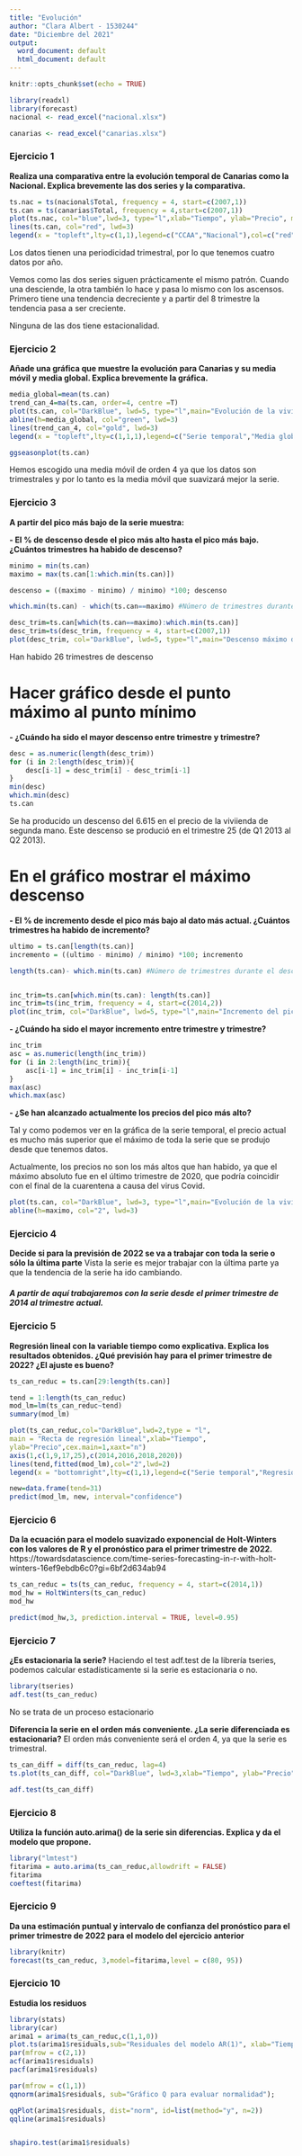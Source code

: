 ```yaml
---
title: "Evolución"
author: "Clara Albert - 1530244"
date: "Diciembre del 2021"
output:
  word_document: default
  html_document: default
---
```


```r
knitr::opts_chunk$set(echo = TRUE)
```

```r
library(readxl)
library(forecast)
nacional <- read_excel("nacional.xlsx")

canarias <- read_excel("canarias.xlsx")
```

### Ejercicio 1

**Realiza una comparativa entre la evolución temporal de Canarias como la Nacional. Explica brevemente las dos series y la comparativa.**

```r
ts.nac = ts(nacional$Total, frequency = 4, start=c(2007,1))
ts.can = ts(canarias$Total, frequency = 4,start=c(2007,1))
plot(ts.nac, col="blue",lwd=3, type="l",xlab="Tiempo", ylab="Precio", main="Evolución de la vivienda de segunda mano", cex.main=1)
lines(ts.can, col="red", lwd=3)
legend(x = "topleft",lty=c(1,1),legend=c("CCAA","Nacional"),col=c("red","blue"),bty = "n",text.font = 0)
```
Los datos tienen una periodicidad trimestral, por lo que tenemos cuatro datos por año. 

Vemos como las dos series siguen prácticamente el mismo patrón. Cuando una desciende, la otra también lo hace y pasa lo mismo con los ascensos. Primero tiene una tendencia decreciente y a partir del 8 trimestre la tendencia pasa a ser creciente. 

Ninguna de las dos tiene estacionalidad. 

### Ejercicio 2

**Añade una gráfica que muestre la evolución para Canarias y su media móvil y media global. Explica brevemente la gráfica.**

```r
media_global=mean(ts.can)
trend_can_4=ma(ts.can, order=4, centre =T)
plot(ts.can, col="DarkBlue", lwd=5, type="l",main="Evolución de la vivienda de segunda mano en Canarias", xlab="Tiempo", ylab="Precio",cex.main=1)
abline(h=media_global, col="green", lwd=3)
lines(trend_can_4, col="gold", lwd=3)
legend(x = "topleft",lty=c(1,1,1),legend=c("Serie temporal","Media global","Media móvil orden 4"),col=c("DarkBlue","green","gold"),bty = "n",text.font = 0)

ggseasonplot(ts.can)
```
Hemos escogido una media móvil de orden 4 ya que los datos son trimestrales y por lo tanto es la media móvil que suavizará mejor la serie. 

### Ejercicio 3

**A partir del pico más bajo de la serie muestra:**

**- El % de descenso desde el pico más alto hasta el pico más bajo. ¿Cuántos trimestres ha habido de descenso?**
```r
minimo = min(ts.can)
maximo = max(ts.can[1:which.min(ts.can)])

descenso = ((maximo - minimo) / minimo) *100; descenso

which.min(ts.can) - which(ts.can==maximo) #Número de trimestres durante el descenso

desc_trim=ts.can[which(ts.can==maximo):which.min(ts.can)]
desc_trim=ts(desc_trim, frequency = 4, start=c(2007,1))
plot(desc_trim, col="DarkBlue", lwd=5, type="l",main="Descenso máximo de la vivienda de segunda mano", xlab="Tiempo", ylab="Precio",cex.main=1)
```
Han habido 26 trimestres de descenso 

# Hacer gráfico desde el punto máximo al punto mínimo

**- ¿Cuándo ha sido el mayor descenso entre trimestre y trimestre?**
```r
desc = as.numeric(length(desc_trim))
for (i in 2:length(desc_trim)){
	desc[i-1] = desc_trim[i] - desc_trim[i-1] 
}
min(desc)
which.min(desc)
ts.can
```
Se ha producido un descenso del 6.615 en el precio de la viviienda de segunda mano. Este descenso se produció en el trimestre 25 (de Q1 2013 al Q2 2013). 

# En el gráfico mostrar el máximo descenso

**- El % de incremento desde el pico más bajo al dato más actual. ¿Cuántos trimestres ha habido de incremento?**
```r
ultimo = ts.can[length(ts.can)]
incremento = ((ultimo - minimo) / minimo) *100; incremento

length(ts.can)- which.min(ts.can) #Número de trimestres durante el descenso


inc_trim=ts.can[which.min(ts.can): length(ts.can)]
inc_trim=ts(inc_trim, frequency = 4, start=c(2014,2))
plot(inc_trim, col="DarkBlue", lwd=5, type="l",main="Incremento del pico más bajo al actual", xlab="Tiempo", ylab="Precio", cex.main=1)
```

**- ¿Cuándo ha sido el mayor incremento entre trimestre y trimestre?**
```r
inc_trim
asc = as.numeric(length(inc_trim))
for (i in 2:length(inc_trim)){
	asc[i-1] = inc_trim[i] - inc_trim[i-1] 
}
max(asc)
which.max(asc)
```

**- ¿Se han alcanzado actualmente los precios del pico más alto?**

Tal y como podemos ver en la gráfica de la serie temporal, el precio actual es mucho más superior que el máximo de toda la serie que se produjo desde que tenemos datos. 

Actualmente, los precios no son los más altos que han habido, ya que el máximo absoluto fue en el último trimestre de 2020, que podría coincidir con el final de la cuarentena a causa del virus Covid.

```r
plot(ts.can, col="DarkBlue", lwd=3, type="l",main="Evolución de la vivienda de segunda mano", xlab="Tiempo", ylab="Precio", cex.main=1)
abline(h=maximo, col="2", lwd=3)
```


### Ejercicio 4
**Decide si para la previsión de 2022 se va a trabajar con toda la serie o sólo la última parte**
Vista la serie es mejor trabajar con la última parte ya que la tendencia de la serie ha ido cambiando. 

##### A partir de aquí trabajaremos con la serie desde el primer trimestre de 2014 al trimestre actual.

### Ejercicio 5
**Regresión lineal con la variable tiempo como explicativa. Explica los resultados obtenidos. ¿Qué previsión hay para el primer trimestre de 2022? ¿El ajuste es bueno?**
```r
ts_can_reduc = ts.can[29:length(ts.can)]

tend = 1:length(ts_can_reduc)
mod_lm=lm(ts_can_reduc~tend)
summary(mod_lm)

plot(ts_can_reduc,col="DarkBlue",lwd=2,type = "l",
main = "Recta de regresión lineal",xlab="Tiempo",
ylab="Precio",cex.main=1,xaxt="n")
axis(1,c(1,9,17,25),c(2014,2016,2018,2020))
lines(tend,fitted(mod_lm),col="2",lwd=2)
legend(x = "bottomright",lty=c(1,1),legend=c("Serie temporal","Regresión lineal"),col=c("DarkBlue","2"),bty = "n",text.font = 0)

new=data.frame(tend=31)
predict(mod_lm, new, interval="confidence")

```

### Ejercicio 6
**Da la ecuación para el modelo suavizado exponencial de Holt-Winters con los valores de R y el pronóstico para el primer trimestre de 2022.**
https://towardsdatascience.com/time-series-forecasting-in-r-with-holt-winters-16ef9ebdb6c0?gi=6bf2d634ab94

```r
ts_can_reduc = ts(ts_can_reduc, frequency = 4, start=c(2014,1))
mod_hw = HoltWinters(ts_can_reduc)
mod_hw

predict(mod_hw,3, prediction.interval = TRUE, level=0.95)
```

### Ejercicio 7
**¿Es estacionaria la serie?**
Haciendo el test adf.test de la librería tseries, podemos calcular estadísticamente si la serie es estacionaria o no. 

```r
library(tseries)
adf.test(ts_can_reduc)
```
No se trata de un proceso estacionario

**Diferencia la serie en el orden más conveniente. ¿La serie diferenciada es estacionaria?**
El orden más conveniente será el orden 4, ya que la serie es trimestral.

```r
ts_can_diff = diff(ts_can_reduc, lag=4)
ts.plot(ts_can_diff, col="DarkBlue", lwd=3,xlab="Tiempo", ylab="Precio", main="Serie diferenciada de lag 4")

adf.test(ts_can_diff)
```

### Ejercicio 8
**Utiliza la función auto.arima() de la serie sin diferencias. Explica y da el modelo que propone.**
```r
library("lmtest")
fitarima = auto.arima(ts_can_reduc,allowdrift = FALSE)
fitarima
coeftest(fitarima)
```

### Ejercicio 9
**Da una estimación puntual y intervalo de confianza del pronóstico para el primer trimestre de 2022 para el modelo del ejercicio anterior**
```r
library(knitr)
forecast(ts_can_reduc, 3,model=fitarima,level = c(80, 95))
```



### Ejercicio 10
**Estudia los residuos**
```r
library(stats)
library(car)
arima1 = arima(ts_can_reduc,c(1,1,0))
plot.ts(arima1$residuals,sub="Residuales del modelo AR(1)", xlab="Tiempo",ylab="Residuales")
par(mfrow = c(2,1))
acf(arima1$residuals)
pacf(arima1$residuals)

par(mfrow = c(1,1))
qqnorm(arima1$residuals, sub="Gráfico Q para evaluar normalidad");

qqPlot(arima1$residuals, dist="norm", id=list(method="y", n=2))
qqline(arima1$residuals)


shapiro.test(arima1$residuals)
```

